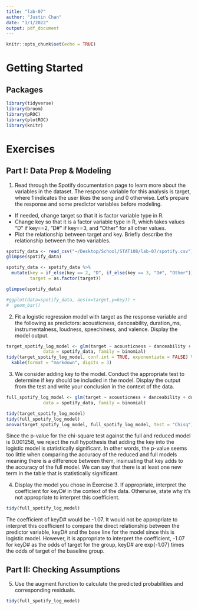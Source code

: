 ```yaml
---
title: "lab-07"
author: "Justin Chan"
date: "3/1/2022"
output: pdf_document
---
```


```r
knitr::opts_chunk$set(echo = TRUE)
```

# Getting Started

## Packages

```r
library(tidyverse)
library(broom)
library(pROC)
library(plotROC)
library(knitr)
```

# Exercises

## Part I: Data Prep & Modeling

1. Read through the Spotify documentation page to learn more about the variables in the dataset. The response variable for this analysis is target, where 1 indicates the user likes the song and 0 otherwise. Let’s prepare the response and some predictor variables before modeling.
- If needed, change target so that it is factor variable type in R.
- Change key so that it is a factor variable type in R, which takes values “D” if key==2, “D#” if key==3, and “Other” for all other values.
- Plot the relationship between target and key. Briefly describe the relationship between the two variables.
```r
spotify_data <- read_csv("~/Desktop/School/STAT108/lab-07/spotify.csv")
glimpse(spotify_data)
```

```r
spotify_data <- spotify_data %>% 
  mutate(key = if_else(key == 2, "D", if_else(key == 3, "D#", "Other")),
         target = as.factor(target))

glimpse(spotify_data)

#ggplot(data=spotify_data, aes(x=target,y=key)) +
#  geom_bar()
```

2. Fit a logistic regression model with target as the response variable and the following as predictors: acousticness, danceability, duration_ms, instrumentalness, loudness, speechiness, and valence. Display the model output.
```r
target_spotify_log_model <- glm(target ~ acousticness + danceability + duration_ms + instrumentalness + loudness + speechiness + valence, 
              data = spotify_data, family = binomial)
tidy(target_spotify_log_model, conf.int = TRUE, exponentiate = FALSE) %>% 
  kable(format = "markdown", digits = 3)
```
3. We consider adding key to the model. Conduct the appropriate test to determine if key should be included in the model. Display the output from the test and write your conclusion in the context of the data.
```r
full_spotify_log_model <- glm(target ~ acousticness + danceability + duration_ms + instrumentalness + loudness + speechiness + valence + key, 
              data = spotify_data, family = binomial)

tidy(target_spotify_log_model)
tidy(full_spotify_log_model)
anova(target_spotify_log_model, full_spotify_log_model, test = "Chisq")
```
Since the p-value for the chi-square test against the full and reduced model is 0.001258, we reject the null hypothesis that adding the key into the logistic model is statistically significant. In other words, the p-value seems too little when comparing the accuracy of the reduced and full models meaning there is a difference between them, insinuating that key adds to the accuracy of the full model. We can say that there is at least one new term in the table that is statistically significant.

4. Display the model you chose in Exercise 3. If appropriate, interpret the coefficient for keyD# in the context of the data. Otherwise, state why it’s not appropriate to interpret this coefficient.
```r
tidy(full_spotify_log_model)
```
The coefficient of keyD# would be -1.07. It would not be appropriate to interpret this coefficient to compare the direct relationship between the predictor variable, keyD# and the base line for the model since this is logistic model. However, it is appropriate to interpret the coefficient, -1.07 for keyD# as the odds of target for the group, keyD# are exp{-1.07} times the odds of target of the baseline group.

## Part II: Checking Assumptions

5. Use the augment function to calculate the predicted probabilities and corresponding residuals.
```r
tidy(full_spotify_log_model)
```

